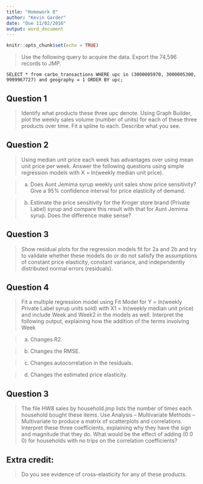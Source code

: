```yaml
---
title: "Homework 8"
author: "Kevin Garder"
date: "Due 11/02/2016"
output: word_document
---
```


```r
knitr::opts_chunk$set(echo = TRUE)
```

> Use the following query to acquire the data. Export the 74,596 records to JMP.

```
SELECT * from carbo_transactions WHERE upc in (3000005970, 3000005300,
9999967727) and geography = 1 ORDER BY upc;
```

## Question 1  

> Identify what products these three upc denote. Using Graph Builder, plot the
weekly sales volume (number of units) for each of these three products over time.
Fit a spline to each. Describe what you see.

## Question 2  

> Using median unit price each week has advantages over using mean unit price per
week. Answer the following questions using simple regression models with X =
ln(weekly median unit price).

> a. Does Aunt Jemima syrup weekly unit sales show price sensitivity? Give a
95% confidence interval for price elasticity of demand.

> b. Estimate the price sensitivity for the Kroger store brand (Private Label)
syrup and compare this result with that for Aunt Jemima syrup. Does the
difference make sense?

## Question 3  

> Show residual plots for the regression models fit for 2a and 2b and try to validate
whether these models do or do not satisfy the assumptions of constant price
elasticity, constant variance, and independently distributed normal errors
(residuals).

## Question 4  

> Fit a multiple regression model using Fit Model for Y = ln(weekly Private Label
syrup units sold) with X1 = ln(weekly median unit price) and include Week and
Week2 in the models as well. Interpret the following output, explaining how the
addition of the terms involving Week

> a. Changes R2.

> b. Changes the RMSE.

> c. Changes autocorrelation in the residuals.

> d. Changes the estimated price elasticity.

## Question 3  

> The file HW8 sales by household.jmp lists the number of times each household
bought these items. Use Analysis – Multivariate Methods – Multivariate to
produce a matrix of scatterplots and correlations. Interpret these three coefficients,
explaining why they have the sign and magnitude that they do. What would be the
effect of adding (0 0 0) for households with no trips on the correlation
coefficients?

## Extra credit:  

> Do you see evidence of cross-elasticity for any of these products.

